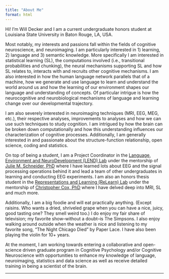 ```yaml
---
title: "About Me"
format: html
---
```


Hi! I'm Will Decker and I am a current undergraduate honors student at Louisiana State University in Baton Rouge, LA, USA.

Most notably, my interests and passions fall within the fields of cognitive neuroscience, and neuroimaging. I am particularly interested in 1) learning, 2) language and 3) semantic knowledge. More specifically I am interested in statistical learning (SL), the computations involved (i.e., transitional probabilities and chunking), the neural mechanisms supporting SL and how SL relates to, interacts with and recruits other cognitive mechanisms. I am also interested in how the human language network parallels that of a machine, how we generate and use language to learn and understand the world around us and how the learning of our environment shapes our language and understanding of concepts. Of particular intrigue is how the neurocognitive and neurobiological mechanisms of language and learning change over our developmental trajectory.

I am also severely interested in neuroimaging techniques (MRI, EEG, MEG, etc.), their respective analyses, improvements to analyses and how we can use such techniques to study cognition. I am intrigued by how the brain can be broken down computationally and how this understanding influences our characterization of cognitive processes. Additionally, I am generally interested in and passionate about the structure-function relationship, open science, coding and statistics.

On top of being a student, I am a Project Coordinator in the [Language, Environment and NeuroDevelopment (LEND) Lab](https://juschnei.wixsite.com/lendlab) under the mentorship of [Julie M. Schneider, PhD](https://www.lsu.edu/hss/comd/faculty/schneider.php) where I have learned lots about EEG and the signal processing operations behind it and lead a team of other undergraduates in learning and conducting EEG experiments. I am also an honors thesis student in the [Representations and Learning (ReLearn) Lab](https://faculty.lsu.edu/chriscox/index.php) under the mentorship of [Christopher Cox, PhD](https://www.lsu.edu/hss/psychology/faculty/cognitive/cox.php) where I have delved deep into MRI, SL and much more.

Additionally, I am a big foodie and will eat practically anything. (Except raisins. Who wants a dried, shriveled grape when you can have a nice, juicy, good tasting one? They smell weird too.) I do enjoy my fair share of television; my favorite show--without a doubt--is The Simpsons. I also enjoy walking around outside when the weather is nice and listening to my favorite song, "The Night Chicago Died" by Paper Lace. I have also been playing the violin for 10+ years.

At the moment, I am working towards entering a collaborative and open-science driven graduate program in Cognitive Psychology and/or Cognitive Neuroscience with opportunities to enhance my knowledge of language, neuroimaging, statistics and data science as well as receive detailed training in being a scientist of the brain.

---